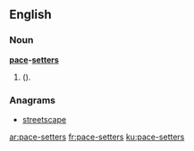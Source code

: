 ==English==

===Noun===
'''[[pace]]-[[setters]]'''
# {{plural of|pace-setter|lang=en|nodot=1}} ({{alternative spelling of|pacesetters|lang=en|nocap=1|nodot=1}}).

===Anagrams===
* [[streetscape#English|streetscape]]

[[ar:pace-setters]]
[[fr:pace-setters]]
[[ku:pace-setters]]
